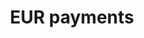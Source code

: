 ---
title: "EUR payments"
order: 3
metaTitle: "EUR payments"
metaDescription: ""
showPageMenu: true
---